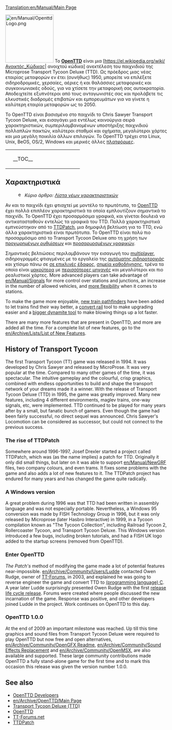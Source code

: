 [[Translation:en/Manual/Main Page]]
{{en/Translation| origin = en/Manual/Main Page | from = en | to = el| Percentage=15}}
{{el/Manual/Πίνακας περιεχομένων}}

[[File:en/Manual/OpenttdLogo.png|left|150px]]
Το [http://www.openttd.org/ '''OpenTTD'''] είναι μια [https://el.wikipedia.org/wiki/Ανοικτός_Κώδικας| ανοιχτού κώδικα] ανεκτέλεση του παιχνιδιού της Microprose Transport Tycoon Deluxe (TTD). Ως πρόεδρος μιας νέας εταιρίας μεταφορών εν έτει (συνήθως) 1950, μπορείτε να επιλέξετε σιδηροδρομικές, χερσαίες, αέριες ή και θαλάσσιες μεταφορικές και συγκοινωνιακές οδούς, για να χτίσετε την μεταφορική σας αυτοκρατορία. Αποδειχτείτε εξυπνότεροι από τους ανταγωνιστές σας και προλάβετε τις ελκυστικές διαδρομές επιβατών και εμπορευμάτων για να γίνετε η καλύτερη εταιρία μεταφορών ως το 2050.

Το OpenTTD είναι βασισμένο στο παιχνίδι το Chris Sawyer Transport Tycoon Deluxe, και εισαγάγει μια εντέλως καινούργια σειρά χαρακτηριστικών, συμπεριλαμβανομένων υποστήριξης παιχνιδιού πολλαπλών παικτών, καλύτεροι σταθμοί και οχήματα, μεγαλύτεροι χάρτες και μια μεγάλη ποικιλία άλλων επιλογών. Το OpenTTD τρέχει στα Linux, Unix, BeOS, OS/2, Windows και μερικές άλλες [[el/Λειτουργικά συστήματα|πλατφόρμες]].

{| align="center"
|colspan=2 style="background:none; border:0px"|
|width=200 style="background:none; border:0px"| __TOC__
|style="background:none; border:0px"| [[File:el/Manual/Intro screen.png|frame|center|Η [[en/Διεπαφή παιχνιδιού#periekhomena-kuriou-parathurou|αρχική οθόνη]] του OpenTTD.]]
|}

==Χαρακτηριστικά==
:[[File:en/Searchtool.png|16px]] ''Κύριο άρθρο: [[el/Λίστα νέων χαρακτηριστικών|Λίστα νέων χαρακτηριστικών]]''

Αν και το παιχνίδι έχει φτιαχτεί με μοντέλο το πρωτότυπο, το [http://www.openttd.org/ OpenTTD] έχει πολλά επιπλέον χαρακτηριστικά τα οποία εμπλουτίζουν σημαντικά το παιχνίδι. Το OpenTTD έχει προσαρμόσιμα γραφικά, και γίνεται δουλειά να αντικατασταθούν εντελώς τα γραφικά του TTD. Πολλά χαρακτηριστικά εμπνεύστηκαν από το [http://www.ttdpatch.net/ TTDPatch], μια δημοφιλή βελτίωση για το TTD, ενώ άλλα χαρακτηριστικά είναι πρωτότυπα. Το OpenTTD είναι πολύ πιο προσαρμόσιμο από το Transport Tycoon Deluxe απο τη χρήση των [[el/Προχωρημένες ρυθμίσεις|προχωρημένων ρυθμίσεων]] και [[el/NewGRF|προσαρμοσμένων γραφικών]].

Σημαντικές βελτιώσεις περιλαμβάνουν την εισαγωγή του [[el/Παιχνίδι πολλών παικτών|multiplayer]], σιδηρογραμμές φτιαγμένες με το εργαλείο της [[el/Archive/Manual/Αυτόματη σιδηροτροχιά|αυτόματης σιδηροτροχιάς]] και χτίσιμο πάνω σε [[el/Χτίσιμο σε επικλινές έδαφος|σε επικλινές έδαφος]], [[el/Σημεία καθοδήγησης|σημεία καθοδήγησης]], τρένα τα οποία είναι [[el/Τρένα μαμούθ|μακρύτερα]] με [[el/Τρένα με πολλαπλές μηχανές|περισσότερες μηχανές]] και μεγαλύτεροι και πιο ρεαλιστικοί χάρτες. More advanced players can take advantage of [[en/Manual/Signals]] for more control over stations and junctions, an increase in the number of allowed vehicles, and [[en/Archive/Manual/Settings/Nonuniform stations|more flexibility]] when it comes to stations.

To make the game more enjoyable, [[en/Archive/Manual/Yet Another Pathfinder|new train pathfinders]] have been added to let trains find their way better, a [[en/Manual/Convert rail|convert rail]] tool to make upgrading easier and a [[en/Archive/Manual/Settings/Extra dynamite|bigger dynamite tool]] to make blowing things up a lot faster.

There are many more features that are present in OpenTTD, and more are added all the time. For a complete list of new features, go to the [[en/Archive/Lists/List of New Features]].

==History of Transport Tycoon==
The first Transport Tycoon (TT) game was released in 1994. It was developed by Chris Sawyer and released by MicroProse. 
It was very popular at the time. Compared to many other games of the time, it was spectacular. The intuitive gameplay and the colourful, crisp graphics, combined with endless opportunities to build and shape the transport network of your dreams made it a winner.
With the release of Transport Tycoon Deluxe (TTD) in 1995, the game was greatly improved. Many new features, including 4 different environments, maglev trains, one-way signals, etc, were implemented.
TTD continued to be played for many years after by a small, but fanatic bunch of gamers. Even though the game had been fairly successful, no direct sequel was announced. Chris Sawyer's Locomotion can be considered as successor, but could not connect to the previous success.

===The rise of TTDPatch===
Somewhere around 1996-1997, Josef Drexler started a project called TTDPatch, which was (as the name implies) a patch for TTD. Originally it only did small things, but later on it was able to support [[en/Manual/NewGRF]] files, two company colours, and even trams. It fixes some problems with the game and also adds a lot of new features to it. The TTDPatch project has endured for many years and has changed the game quite radically.

===A Windows version===
A great problem during 1996 was that TTD had been written in assembly language and was not especially portable. Nevertheless, a Windows 95 conversion was made by FISH Technology Group in 1996, but it was only released by Microprose (later Hasbro Interactive) in 1999, in a Tycoon compilation known as "The Tycoon Collection", including Railroad Tycoon 2, Rollercoaster Tycoon, and Transport Tycoon Deluxe. This Windows version introduced a few bugs, including broken tutorials, and had a FISH UK logo added to the startup screens (removed from OpenTTD).

===Enter OpenTTD===
''The Patch's'' method of modifying the game made a lot of potential features near-impossible. [[en/Archive/Community/Users/Ludde]] contacted Owen Rudge, owner of [http://www.tt-forums.net/ TT-Forums], in 2003, and explained he was going to reverse engineer the game and convert TTD to [https://www.wikipedia.org/wiki/C (programming language) C]. A year later Ludde surprisingly presented Owen Rudge with the first [https://www.wikipedia.org/wiki/Software release life cycle release]. Forums were created where people discussed the new incarnation of the game. Response was positive, and other developers joined Ludde in the project. Work continues on OpenTTD to this day. 

===OpenTTD 1.0.0===
At the end of 2009 an important milestone was reached. Up till this time graphics and sound files from Transport Tycoon Deluxe were required to play OpenTTD but now free and open alternatives, [[en/Archive/Community/OpenGFX Readme]], [[en/Archive/Community/Sound Effects Replacement]] and [[en/Archive/Community/OpenMSX]], are also available and supported. These large community contributions made OpenTTD a fully stand-alone game for the first time and to mark this occasion this release was given the version number 1.0.0.


==See also==
*[[en/Archive/Community/Developers|OpenTTD Developers]]
*[[en/Archive/OpenTTD/Main Page]]
*[https://en.wikipedia.org/wiki/Transport_Tycoon Transport Tycoon Deluxe (TTD)]
*[https://www.openttd.org/ OpenTTD]
*[https://www.tt-forums.net/ TT-Forums.net]
*[http://www.ttdpatch.net/ TTDPatch]